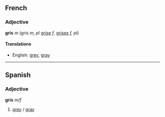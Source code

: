 ==French==

===Adjective===
'''gris''' ''m'' (gris ''m, pl'' [[grise]] ''f'', [[grises]] ''f, pl'')

====Translations====
*English: [[grey]], [[gray]]

----

==Spanish==
===Adjective===
'''gris''' ''m/f''

# [[grey]] / [[gray]]